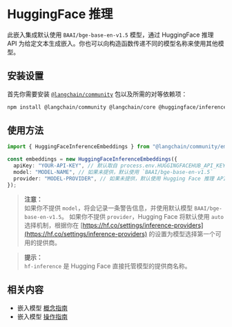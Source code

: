 # HuggingFace 推理

此嵌入集成默认使用 `BAAI/bge-base-en-v1.5` 模型，通过 HuggingFace 推理 API 为给定文本生成嵌入。你也可以向构造函数传递不同的模型名称来使用其他模型。

## 安装设置

首先你需要安装 [`@langchain/community`](https://www.npmjs.com/package/@langchain/community) 包以及所需的对等依赖项：


<IntegrationInstallTooltip></IntegrationInstallTooltip>

```bash npm2yarn
npm install @langchain/community @langchain/core @huggingface/inference@4
```

## 使用方法

```typescript
import { HuggingFaceInferenceEmbeddings } from "@langchain/community/embeddings/hf";

const embeddings = new HuggingFaceInferenceEmbeddings({
  apiKey: "YOUR-API-KEY", // 默认取自 process.env.HUGGINGFACEHUB_API_KEY
  model: "MODEL-NAME", // 如果未提供，默认使用 `BAAI/bge-base-en-v1.5`
  provider: "MODEL-PROVIDER", // 如果未提供，默认使用 Hugging Face 推理 API 内部的自动选择机制
});
```

> **注意：**  
> 如果你不提供 `model`，将会记录一条警告信息，并使用默认模型 `BAAI/bge-base-en-v1.5`。
> 如果你不提供 `provider`，Hugging Face 将默认使用 `auto` 选择机制，根据你在 [https://hf.co/settings/inference-providers](https://hf.co/settings/inference-providers) 的设置为模型选择第一个可用的提供商。

> **提示：**  
> `hf-inference` 是 Hugging Face 直接托管模型的提供商名称。

## 相关内容

- 嵌入模型 [概念指南](/docs/concepts/embedding_models)
- 嵌入模型 [操作指南](/docs/how_to/#embedding-models)